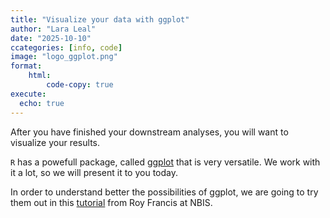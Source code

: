 ```yaml
---
title: "Visualize your data with ggplot"
author: "Lara Leal"
date: "2025-10-10"
ccategories: [info, code]
image: "logo_ggplot.png"
format: 
    html:
        code-copy: true
execute:
  echo: true
---
```


After you have finished your downstream analyses, you will want to visualize your results.

`R` has a powefull package, called [ggplot](https://ggplot2.tidyverse.org) that is very versatile. We work with it a lot, so we will present it to you today.

In order to understand better the possibilities of ggplot, we are going to try them out in this [tutorial](https://nbisweden.github.io/raukr-2023/labs/ggplot/) from Roy Francis at NBIS.

```r
```